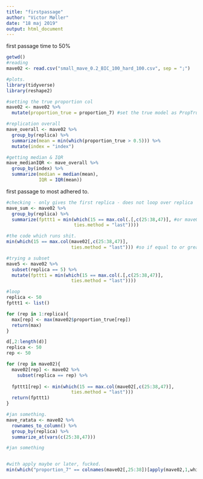 ```yaml
---
title: "firstpassage"
author: "Victor Møller"
date: "18 maj 2019"
output: html_document
---
```


first passage time to 50%

```r
getwd()
#reading
mave02 <- read.csv("small_mave_0.2_BIC_100_hard_100.csv", sep = ";")

#plots.  
library(tidyverse)
library(reshape2)

#setting the true proportion col 
mave02 <- mave02 %>%
  mutate(proportion_true = proportion_7) #set the true model as PropTrue

#replication overall 
mave_overall <- mave02 %>%
  group_by(replica) %>%
  summarize(mean = min(which(proportion_true > 0.5))) %>%
  mutate(index = "index")

#getting median & IQR
mave_medianIQR <- mave_overall %>%
  group_by(index) %>%
  summarize(median = median(mean),
            IQR = IQR(mean))

```

first passage to most adhered to. 

```r

#checking - only gives the first replica - does not loop over replica
mave_sum <- mave02 %>%
  group_by(replica) %>%
  summarize(fpttt1 = min(which(15 == max.col(.[,c(25:38,47)], #or mave02
                         ties.method = "last"))))

#the code which runs shit. 
min(which(15 == max.col(mave02[,c(25:38,47)],
                        ties.method = "last"))) #so if equal to or greater than

#trying a subset 
mave5 <- mave02 %>%
  subset(replica == 5) %>%
  mutate(fpttt1 = min(which(15 == max.col(.[,c(25:38,47)],
                        ties.method = "last"))))

#loop 
replica <- 50
fpttt1 <- list()

for (rep in 1:replica){
  max[rep] <- max(mave02$proportion_true[rep])
  return(max)
}

d[,2:length(d)]
replica <- 50
rep <- 50

for (rep in mave02){
  mave02[rep] <- mave02 %>%
    subset(replica == rep) %>%
    
  fpttt1[rep] <- min(which(15 == max.col(mave02[,c(25:38,47)],
                        ties.method = "last")))
  return(fpttt1)
}

#jan something. 
mave_ratata <- mave02 %>%
  rownames_to_column() %>%
  group_by(replica) %>%
  summarize_at(vars(c(25:38,47)))

#jan something 


#with apply maybe or later, fucked. 
min(which("proportion_7" == colnames(mave02[,25:38])[apply(mave02,1,which.max)]))

```

